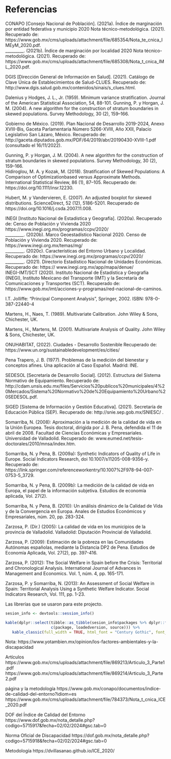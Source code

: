# Referencias {.unnumbered}

CONAPO [Consejo Nacional de Población]. (2021a). Índice de marginación por entidad federativa y municipio 2020 Nota técnico-metodológica. (2021). Recuperado de:   https://www.gob.mx/cms/uploads/attachment/file/685354/Nota_te_cnica_IMEyM_2020.pdf.   
_________. (2021b). Índice de marginación por localidad 2020 Nota técnico-metodológica. (2021). Recuperado de:  https://www.gob.mx/cms/uploads/attachment/file/685308/Nota_t_cnica_IML_2020.pdf.    

DGIS [Dirección General de Información en Salud]. (2021). Catálogo de Clave Única de Establecimientos de Salud-CLUES. Recuperado de: http://www.dgis.salud.gob.mx/contenidos/sinais/s_clues.html.    

Dalenius y Hodges, J. L., Jr. (1959). Minimum variance stratification. Journal of the American Statistical Association, 54, 88-101. Gunning, P. y Horgan, J. M.     (2004). A new algorithm for the construction of stratum boundaries in skewed populations. Survey Methodology, 30 (2), 159–166.   

Gobierno de México. (2019). Plan Nacional de Desarrollo 2019-2024, Anexo XVIII-Bis, Gaceta Parlamentaria Número 5266-XVIII, Año XXII, Palacio Legislativo San Lázaro, México. Recuperado de: http://gaceta.diputados.gob.mx/PDF/64/2019/abr/20190430-XVIII-1.pdf (consultado el 16/11/2022).  

Gunning, P. y Horgan, J. M. (2004). A new algorithm for the construction of stratum boundaries in skewed populations. Survey Methodology, 30 (2), 159–166.   
Hidiroglou, M. A. y Kozak, M. (2018). Stratification of Skewed Populations: A Comparison of Optimizationbased versus Approximate Methods. International Statistical Review, 86 (1), 87–105. Recuperado de: https://doi.org/10.1111/insr.12230.    

Hubert, M. y Vandervieren, E. (2007). An adjusted boxplot for skewed distributions. ScienceDirect, 52 (12), 5186-5201. Recuperado de https://doi.org/10.1016/j.csda.2007.11.008.     

INEGI [Instituto Nacional de Estadística y Geografía]. (2020a). Recuperado de: Censo de Población y Vivienda 2020 https://www.inegi.org.mx/programas/ccpv/2020/    
_________. (2020b). Marco Geoestadístico Nacional 2020. Censo de Población y Vivienda 2020.  Recuperado de: https://www.inegi.org.mx/temas/mg/   
_________. (2020c). Características del Entorno Urbano y Localidad. Recuperado de: https://www.inegi.org.mx/programas/ccpv/2020/    
_________. (2021). Directorio Estadístico Nacional de Unidades Económicas. Recuperado de: https:// www.inegi.org.mx/app/mapa/denue/    
INEGI-IMT/SCT (2020). Instituto Nacional de Estadística y Geografía (INEGI), Instituto Mexicano del Transporte (IMT) y la Secretaría de Comunicaciones y Transportes (SCT). Recuperado   de:  https://www.gob.mx/imt/acciones-y-programas/red-nacional-de-caminos.  

I.T. Jolliffe: “Principal Component Analysis”, Springer, 2002. ISBN: 978-0-387-22440-4   

Martens, H., Naes, T. (1989). Multivariate Calibration. John Wiley & Sons, Chichester, UK.  

Martens, H., Martens, M. (2001). Multivariate Analysis of Quality. John Wiley & Sons, Chichester, UK.  

ONUHABITAT, (2022).  Ciudades - Desarrollo Sostenible Recuperado de: https://www.un.org/sustainabledevelopment/es/cities/   

Pena Trapero, J. B. (1977). Problemas de la medición del bienestar y conceptos afines. Una aplicación al Caso Español. Madrid: INE.  

SEDESOL [Secretaría de Desarrollo Social]. (2012). Estructura del Sistema Normativo de Equipamiento. Recuperado de: http://cdam.unsis.edu.mx/files/Servicios%20publicos%20municipales/4%20Mercados/Sistema%20Normativo%20de%20Equipamiento%20Urbano%20SEDESOL.pdf.  

SIGED [Sistema de Información y Gestión Educativa]. (2021). Secretaría de Educación Pública (SEP). Recuperado de: http://snie.sep.gob.mx/SNIESC/ .   

Somarriba, N. (2008): Aproximación a la medición de la calidad de vida en la Unión Europea. Tesis doctoral, dirigida por J. B. Pena, defendida el 11 de abril de 2008. Facultad de Ciencias Económicas y Empresariales. Universidad de Valladolid. Recuperado de: www.eumed.net/tesis-doctorales/2010/mnsa/index.htm.   

Somarriba, N. y Pena, B. (2009a): Synthetic Indicators of Quality of Life in Europe. Social Indicators Research, doi 10.1007/s11205-008-9356-y. Recuperado de: https://link.springer.com/referenceworkentry/10.1007%2F978-94-007-0753-5_3729.    

Somarriba, N. y Pena, B. (2009b): La medición de la calidad de vida en Europa, el papel de la información subjetiva. Estudios de economía aplicada, Vol. 27(2).    

Somarriba, N. y Pena, B. (2010): Un análisis dinámico de la Calidad de Vida y de la Convergencia en Europa. Anales de Estudios Económicos y Empresariales, núm. 20, pp. 283-324.   

Zarzosa, P. (Dir.) (2005): La calidad de vida en los municipios de la provincia de Valladolid. Valladolid: Diputación Provincial de Valladolid.      

Zarzosa, P. (2009): Estimación de la pobreza en las Comunidades Autónomas españolas, mediante la Distancia DP2 de Pena. Estudios de Economía Aplicada, Vol. 27(2), pp. 397-416.  

Zarzosa, P. (2012): The Social Welfare in Spain before the Crisis: Territorial and Chronological Analysis. International Journal of Advances in Management and Economics. Vol. 1, núm. 4, pp. 165-171.  

Zarzosa, P. y Somarriba, N. (2013): An Assessment of Social Welfare in Spain: Territorial Analysis Using a Synthetic Welfare Indicator.  Social Indicators Research, Vol. 111, pp. 1-23.   


Las librerías que se usaron para este projecto. 

```r
sesion_info <- devtools::session_info()
```


```r
kable(dplyr::select(tibble::as_tibble(sesion_info$packages %>% dplyr::filter(attached == TRUE)),
                    c(package, loadedversion, source))) %>%
   kable_classic(full_width = TRUE, html_font = "Century Gothic", font_size = 10) 
```

Nota:
https://www.yotambien.mx/opinion/los-factores-ambientales-y-la-discapacidad    

Artículos
https://www.gob.mx/cms/uploads/attachment/file/869213/Articulo_3_Parte1.pdf   
https://www.gob.mx/cms/uploads/attachment/file/869214/Articulo_3_Parte2.pdf   

página y la metodología 
https://www.gob.mx/conapo/documentos/indice-de-calidad-del-entorno?idiom=es   
https://www.gob.mx/cms/uploads/attachment/file/784373/Nota_t_cnica_ICE_2020.pdf   

DOF del Índice de Calidad del Entorno 
https://www.dof.gob.mx/nota_detalle.php?codigo=5715917&fecha=02/02/2024#gsc.tab=0   

Norma Oficial de Discapacidad 
https://dof.gob.mx/nota_detalle.php?codigo=5715918&fecha=02/02/2024#gsc.tab=0   

Metodología 
https://dvillasanao.github.io/ICE_2020/  

